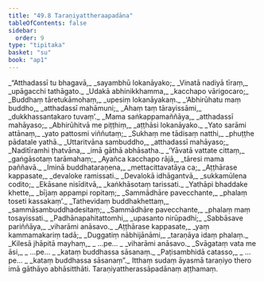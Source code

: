 ```yaml
---
title: "49.8 Taraṇiyattheraapadāna"
tableOfContents: false
sidebar:
  order: 9
type: "tipitaka"
basket: "su"
book: "ap1"
---
```



<DynamicBreadcrumb />

<Division number="148" book="ap1">

<Paragraph number="6347" type="verses" book="ap1">
_“Atthadassī tu bhagavā,_  
_sayambhū lokanāyako;_  
_Vinatā nadiyā tīraṃ,_  
_upāgacchi tathāgato._  

</Paragraph>

</Division>
<Division number="149" book="ap1">

<Paragraph number="6348" type="verses" book="ap1">
_Udakā abhinikkhamma,_  
_kacchapo vārigocaro;_  
_Buddhaṃ tāretukāmohaṃ,_  
_upesiṃ lokanāyakaṃ._  

</Paragraph>

</Division>
<Division number="150" book="ap1">

<Paragraph number="6349" type="verses" book="ap1">
_‘Abhirūhatu maṃ buddho,_  
_atthadassī mahāmuni;_  
_Ahaṃ taṃ tārayissāmi,_  
_dukkhassantakaro tuvaṃ’._  

</Paragraph>

</Division>
<Division number="151" book="ap1">

<Paragraph number="6350" type="verses" book="ap1">
_Mama saṅkappamaññāya,_  
_atthadassī mahāyaso;_  
_Abhirūhitvā me piṭṭhiṃ,_  
_aṭṭhāsi lokanāyako._  

</Paragraph>

</Division>
<Division number="152" book="ap1">

<Paragraph number="6351" type="verses" book="ap1">
_Yato sarāmi attānaṃ,_  
_yato pattosmi viññutaṃ;_  
_Sukhaṃ me tādisaṃ natthi,_  
_phuṭṭhe pādatale yathā._  

</Paragraph>

</Division>
<Division number="153" book="ap1">

<Paragraph number="6352" type="verses" book="ap1">
_Uttaritvāna sambuddho,_  
_atthadassī mahāyaso;_  
_Naditīramhi ṭhatvāna,_  
_imā gāthā abhāsatha._  

</Paragraph>

</Division>
<Division number="154" book="ap1">

<Paragraph number="6353" type="verses" book="ap1">
_‘Yāvatā vattate cittaṃ,_  
_gaṅgāsotaṃ tarāmahaṃ;_  
_Ayañca kacchapo rājā,_  
_tāresi mama paññavā._  

</Paragraph>

</Division>
<Division number="155" book="ap1">

<Paragraph number="6354" type="verses" book="ap1">
_Iminā buddhataraṇena,_  
_mettacittavatāya ca;_  
_Aṭṭhārase kappasate,_  
_devaloke ramissati._  

</Paragraph>

</Division>
<Division number="156" book="ap1">

<Paragraph number="6355" type="verses" book="ap1">
_Devalokā idhāgantvā,_  
_sukkamūlena codito;_  
_Ekāsane nisīditvā,_  
_kaṅkhāsotaṃ tarissati._  

</Paragraph>

</Division>
<Division number="157" book="ap1">

<Paragraph number="6356" type="verses" book="ap1">
_Yathāpi bhaddake khette,_  
_bījaṃ appampi ropitaṃ;_  
_Sammādhāre pavecchante,_  
_phalaṃ toseti kassakaṃ’._  

</Paragraph>

</Division>
<Division number="158" book="ap1">

<Paragraph number="6357" type="verses" book="ap1">
_Tathevidaṃ buddhakhettaṃ,_  
_sammāsambuddhadesitaṃ;_  
_Sammādhāre pavecchante,_  
_phalaṃ maṃ tosayissati._  

</Paragraph>

</Division>
<Division number="159" book="ap1">

<Paragraph number="6358" type="verses" book="ap1">
_Padhānapahitattomhi,_  
_upasanto nirūpadhi;_  
_Sabbāsave pariññāya,_  
_viharāmi anāsavo._  

</Paragraph>

</Division>
<Division number="160" book="ap1">

<Paragraph number="6359" type="verses" book="ap1">
_Aṭṭhārase kappasate,_  
_yaṃ kammamakariṃ tadā;_  
_Duggatiṃ nābhijānāmi,_  
_taraṇāya idaṃ phalaṃ._  

</Paragraph>

</Division>
<Division number="161" book="ap1">

<Paragraph number="6360" type="verses" book="ap1">
_Kilesā jhāpitā mayhaṃ,_  
_ …pe… _  
_viharāmi anāsavo._  

</Paragraph>

</Division>
<Division number="162" book="ap1">

<Paragraph number="6361" type="verses" book="ap1">
_Svāgataṃ vata me āsi,_  
_ …pe… _  
_kataṃ buddhassa sāsanaṃ._  

</Paragraph>

</Division>
<Division number="163" book="ap1">

<Paragraph number="6362" type="verses" book="ap1">
_Paṭisambhidā catasso,_  
_ …pe… _  
_kataṃ buddhassa sāsanaṃ”._  

</Paragraph>

<Paragraph number="6363" book="ap1">
Itthaṃ sudaṃ āyasmā taraṇiyo thero imā gāthāyo abhāsitthāti.

</Paragraph>
</Division>

<Paragraph number="6364" type="center" book="ap1">
Taraṇiyattherassāpadānaṃ aṭṭhamaṃ.
</Paragraph>